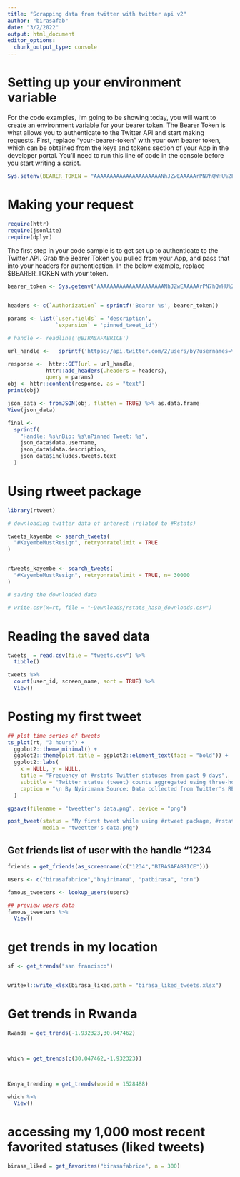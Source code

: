 ---
title: "Scrapping data from twitter with twitter api v2"
author: "birasafab"
date: "3/2/2022"
output: html_document
editor_options: 
  chunk_output_type: console
---

# Setting up your environment variable

For the code examples, I’m going to be showing today, you will want to create an environment variable for your bearer token. The Bearer Token is what allows you to authenticate to the Twitter API and start making requests. First, replace “your-bearer-token” with your own bearer token, which can be obtained from the keys and tokens section of your App in the developer portal. You’ll need to run this line of code in the console before you start writing a script.

```{r}
Sys.setenv(BEARER_TOKEN = "AAAAAAAAAAAAAAAAAAAAANhJZwEAAAAArPN7hQWHU%2F9M%2B1qC5awBy%2BG3S5E%3DCTGxpeoDj3TcHm02cBPAyBaV2IsGqklDvvL13SuVh0f8cw1GD4")
```

# Making your request

```{r}
require(httr)
require(jsonlite)
require(dplyr)
```


The first step in your code sample is to get set up to authenticate to the Twitter API. Grab the Bearer Token you pulled from your App, and pass that into your headers for authentication. In the below example, replace $BEARER_TOKEN with your token. 

```{r}

bearer_token <- Sys.getenv("AAAAAAAAAAAAAAAAAAAAANhJZwEAAAAArPN7hQWHU%2F9M%2B1qC5awBy%2BG3S5E%3DCTGxpeoDj3TcHm02cBPAyBaV2IsGqklDvvL13SuVh0f8cw1GD4")


headers <- c(`Authorization` = sprintf('Bearer %s', bearer_token))
```



```{r}
params <- list(`user.fields` = 'description',
               `expansion` = 'pinned_tweet_id')
```


```{r}
# handle <- readline('@BIRASAFABRICE')

url_handle <-   sprintf('https://api.twitter.com/2/users/by?usernames=%s', "@Bnyirimana")
```


```{r}
response <-  httr::GET(url = url_handle,
            httr::add_headers(.headers = headers),
            query = params)
obj <- httr::content(response, as = "text")
print(obj)
```

```{r}
json_data <- fromJSON(obj, flatten = TRUE) %>% as.data.frame
View(json_data)
```



```{r}
final <-
  sprintf(
    "Handle: %s\nBio: %s\nPinned Tweet: %s",
    json_data$data.username,
    json_data$data.description,
    json_data$includes.tweets.text
  )
```



# Using rtweet package

```{r}
library(rtweet)

# downloading twitter data of interest (related to #Rstats)

tweets_kayembe <- search_tweets(
  "#KayembeMustResign", retryonratelimit = TRUE
)


rtweets_kayembe <- search_tweets(
  "#KayembeMustResign", retryonratelimit = TRUE, n= 30000
)

# saving the downloaded data

# write.csv(x=rt, file = "~Downloads/rstats_hash_downloads.csv")

```


# Reading the saved data
```{r}
tweets  = read.csv(file = "tweets.csv") %>% 
  tibble()

tweets %>%
  count(user_id, screen_name, sort = TRUE) %>% 
  View()


```


# Posting my first tweet
```{r}

## plot time series of tweets
ts_plot(rt, "3 hours") +
  ggplot2::theme_minimal() +
  ggplot2::theme(plot.title = ggplot2::element_text(face = "bold")) +
  ggplot2::labs(
    x = NULL, y = NULL,
    title = "Frequency of #rstats Twitter statuses from past 9 days",
    subtitle = "Twitter status (tweet) counts aggregated using three-hour intervals",
    caption = "\n By Nyirimana Source: Data collected from Twitter's REST API via rtweet"
  )

ggsave(filename = "tweetter's data.png", device = "png")

post_tweet(status = "My first tweet while using #rtweet package, #rstats, #data #scrapping #dataviz #66daysofdata #100daysofcode",
           media = "tweetter's data.png")
```

## Get friends list of user with the handle "1234
```{r}
friends = get_friends(as_screenname(c("1234","BIRASAFABRICE")))
```


```{r}
users <- c("birasafabrice","bnyirimana", "patbirasa", "cnn")

famous_tweeters <- lookup_users(users)

## preview users data
famous_tweeters %>% 
  View()
```


# get trends in my location
```{r}
sf <- get_trends("san francisco")


writexl::write_xlsx(birasa_liked,path = "birasa_liked_tweets.xlsx")
```


# Get trends in Rwanda
```{r}
Rwanda = get_trends(-1.932323,30.047462)



which = get_trends(c(30.047462,-1.932323))



Kenya_trending = get_trends(woeid = 1528488)

which %>% 
  View()
```

# accessing my 1,000 most recent favorited statuses (liked tweets)
```{r}
birasa_liked = get_favorites("birasafabrice", n = 300)
```

